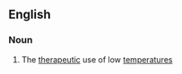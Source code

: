 ==English==

===Noun===
{{en-noun|psychrotherapies}}

# The [[therapeutic]] use of low [[temperature]]s